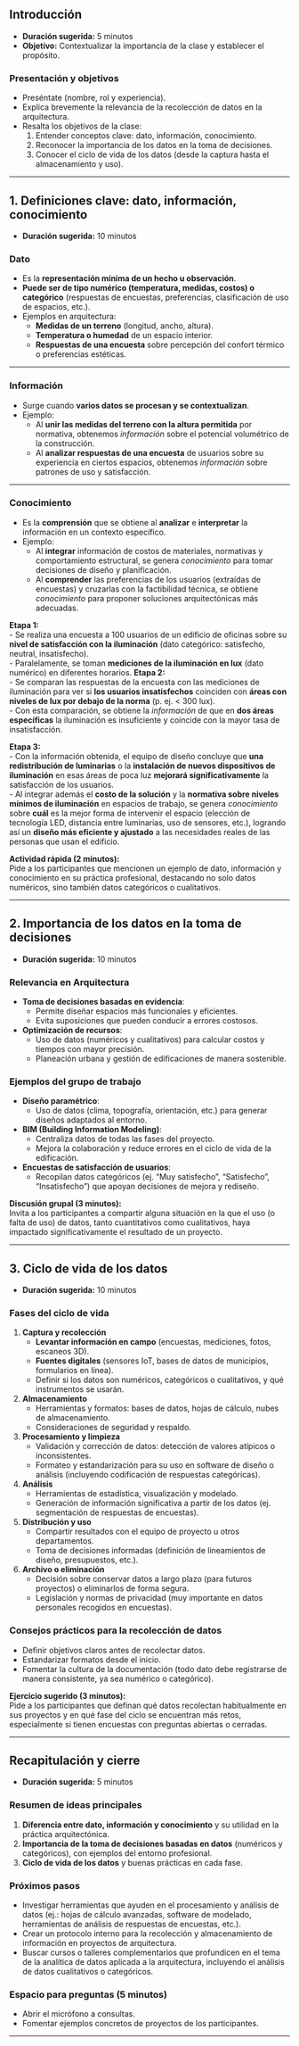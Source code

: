 
## Introducción
- **Duración sugerida:** 5 minutos  
- **Objetivo:** Contextualizar la importancia de la clase y establecer el propósito.

### Presentación y objetivos
- Preséntate (nombre, rol y experiencia).
- Explica brevemente la relevancia de la recolección de datos en la arquitectura.
- Resalta los objetivos de la clase:
  1. Entender conceptos clave: dato, información, conocimiento.
  2. Reconocer la importancia de los datos en la toma de decisiones.
  3. Conocer el ciclo de vida de los datos (desde la captura hasta el almacenamiento y uso).

---

## 1. Definiciones clave: dato, información, conocimiento
- **Duración sugerida:** 10 minutos  

### Dato
- Es la **representación mínima de un hecho u observación**.  
- **Puede ser de tipo numérico (temperatura, medidas, costos) o categórico** (respuestas de encuestas, preferencias, clasificación de uso de espacios, etc.).  
- Ejemplos en arquitectura:
  - **Medidas de un terreno** (longitud, ancho, altura).  
  - **Temperatura o humedad** de un espacio interior.  
  - **Respuestas de una encuesta** sobre percepción del confort térmico o preferencias estéticas.  


---

### Información
- Surge cuando **varios datos se procesan y se contextualizan**.  
- Ejemplo:
  - Al **unir las medidas del terreno con la altura permitida** por normativa, obtenemos *información* sobre el potencial volumétrico de la construcción.  
  - Al **analizar respuestas de una encuesta** de usuarios sobre su experiencia en ciertos espacios, obtenemos *información* sobre patrones de uso y satisfacción.  


---

### Conocimiento
- Es la **comprensión** que se obtiene al **analizar** e **interpretar** la información en un contexto específico.  
- Ejemplo:
  - Al **integrar** información de costos de materiales, normativas y comportamiento estructural, se genera *conocimiento* para tomar decisiones de diseño y planificación.  
  - Al **comprender** las preferencias de los usuarios (extraídas de encuestas) y cruzarlas con la factibilidad técnica, se obtiene *conocimiento* para proponer soluciones arquitectónicas más adecuadas.




**Etapa 1:**  
- Se realiza una encuesta a 100 usuarios de un edificio de oficinas sobre su **nivel de satisfacción con la iluminación** (dato categórico: satisfecho, neutral, insatisfecho).  
- Paralelamente, se toman **mediciones de la iluminación en lux** (dato numérico) en diferentes horarios.
**Etapa 2:**  
- Se comparan las respuestas de la encuesta con las mediciones de iluminación para ver si **los usuarios insatisfechos** coinciden con **áreas con niveles de lux por debajo de la norma** (p. ej. < 300 lux).  
- Con esta comparación, se obtiene la *información* de que en **dos áreas específicas** la iluminación es insuficiente y coincide con la mayor tasa de insatisfacción.

**Etapa 3:**  
- Con la información obtenida, el equipo de diseño concluye que **una redistribución de luminarias** o la **instalación de nuevos dispositivos de iluminación** en esas áreas de poca luz **mejorará significativamente** la satisfacción de los usuarios.  
- Al integrar además el **costo de la solución** y la **normativa sobre niveles mínimos de iluminación** en espacios de trabajo, se genera *conocimiento* sobre **cuál** es la mejor forma de intervenir el espacio (elección de tecnología LED, distancia entre luminarias, uso de sensores, etc.), logrando así un **diseño más eficiente y ajustado** a las necesidades reales de las personas que usan el edificio.

 

**Actividad rápida (2 minutos):**  
Pide a los participantes que mencionen un ejemplo de dato, información y conocimiento en su práctica profesional, destacando no solo datos numéricos, sino también datos categóricos o cualitativos.

---

## 2. Importancia de los datos en la toma de decisiones
- **Duración sugerida:** 10 minutos  

### Relevancia en Arquitectura
- **Toma de decisiones basadas en evidencia**:  
  - Permite diseñar espacios más funcionales y eficientes.  
  - Evita suposiciones que pueden conducir a errores costosos.  
- **Optimización de recursos**:  
  - Uso de datos (numéricos y cualitativos) para calcular costos y tiempos con mayor precisión.  
  - Planeación urbana y gestión de edificaciones de manera sostenible.

### Ejemplos del grupo de trabajo
- **Diseño paramétrico**:  
  - Uso de datos (clima, topografía, orientación, etc.) para generar diseños adaptados al entorno.  
- **BIM (Building Information Modeling)**:  
  - Centraliza datos de todas las fases del proyecto.  
  - Mejora la colaboración y reduce errores en el ciclo de vida de la edificación.
- **Encuestas de satisfacción de usuarios**:  
  - Recopilan datos categóricos (ej. “Muy satisfecho”, “Satisfecho”, “Insatisfecho”) que apoyan decisiones de mejora y rediseño.

**Discusión grupal (3 minutos):**  
Invita a los participantes a compartir alguna situación en la que el uso (o falta de uso) de datos, tanto cuantitativos como cualitativos, haya impactado significativamente el resultado de un proyecto.

---

## 3. Ciclo de vida de los datos
- **Duración sugerida:** 10 minutos  

### Fases del ciclo de vida
1. **Captura y recolección**  
   - **Levantar información en campo** (encuestas, mediciones, fotos, escaneos 3D).  
   - **Fuentes digitales** (sensores IoT, bases de datos de municipios, formularios en línea).  
   - Definir si los datos son numéricos, categóricos o cualitativos, y qué instrumentos se usarán.
2. **Almacenamiento**  
   - Herramientas y formatos: bases de datos, hojas de cálculo, nubes de almacenamiento.  
   - Consideraciones de seguridad y respaldo.
3. **Procesamiento y limpieza**  
   - Validación y corrección de datos: detección de valores atípicos o inconsistentes.  
   - Formateo y estandarización para su uso en software de diseño o análisis (incluyendo codificación de respuestas categóricas).
4. **Análisis**  
   - Herramientas de estadística, visualización y modelado.  
   - Generación de información significativa a partir de los datos (ej. segmentación de respuestas de encuestas).
5. **Distribución y uso**  
   - Compartir resultados con el equipo de proyecto u otros departamentos.  
   - Toma de decisiones informadas (definición de lineamientos de diseño, presupuestos, etc.).  
6. **Archivo o eliminación**  
   - Decisión sobre conservar datos a largo plazo (para futuros proyectos) o eliminarlos de forma segura.  
   - Legislación y normas de privacidad (muy importante en datos personales recogidos en encuestas).

### Consejos prácticos para la recolección de datos
- Definir objetivos claros antes de recolectar datos.  
- Estandarizar formatos desde el inicio.  
- Fomentar la cultura de la documentación (todo dato debe registrarse de manera consistente, ya sea numérico o categórico).

**Ejercicio sugerido (3 minutos):**  
Pide a los participantes que definan qué datos recolectan habitualmente en sus proyectos y en qué fase del ciclo se encuentran más retos, especialmente si tienen encuestas con preguntas abiertas o cerradas.

---

## Recapitulación y cierre
- **Duración sugerida:** 5 minutos  

### Resumen de ideas principales
1. **Diferencia entre dato, información y conocimiento** y su utilidad en la práctica arquitectónica.  
2. **Importancia de la toma de decisiones basadas en datos** (numéricos y categóricos), con ejemplos del entorno profesional.  
3. **Ciclo de vida de los datos** y buenas prácticas en cada fase.

### Próximos pasos
- Investigar herramientas que ayuden en el procesamiento y análisis de datos (ej.: hojas de cálculo avanzadas, software de modelado, herramientas de análisis de respuestas de encuestas, etc.).  
- Crear un protocolo interno para la recolección y almacenamiento de información en proyectos de arquitectura.  
- Buscar cursos o talleres complementarios que profundicen en el tema de la analítica de datos aplicada a la arquitectura, incluyendo el análisis de datos cualitativos o categóricos.

### Espacio para preguntas (5 minutos)
- Abrir el micrófono a consultas.
- Fomentar ejemplos concretos de proyectos de los participantes.

---
